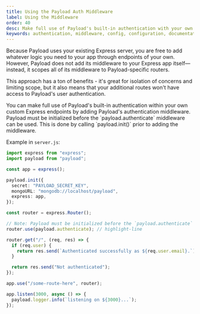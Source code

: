 ```yaml
---
title: Using the Payload Auth Middleware
label: Using the Middleware
order: 40
desc: Make full use of Payload's built-in authentication with your own custom Express endpoints by adding Payload's authentication middleware.
keywords: authentication, middleware, config, configuration, documentation, Content Management System, cms, headless, javascript, node, react, express
---
```


Because Payload uses your existing Express server, you are free to add whatever logic you need to your app through endpoints of your own. However, Payload does not add its middleware to your Express app itself—instead, it scopes all of its middleware to Payload-specific routers.

This approach has a ton of benefits - it's great for isolation of concerns and limiting scope, but it also means that your additional routes won't have access to Payload's user authentication.

<Banner type="success">
  You can make full use of Payload's built-in authentication within your own
  custom Express endpoints by adding Payload's authentication middleware.
</Banner>

<Banner type="warning">
  Payload must be initialized before the `payload.authenticate` middleware can
  be used. This is done by calling `payload.init()` prior to adding the
  middleware.
</Banner>

Example in `server.js`:

```ts
import express from "express";
import payload from "payload";

const app = express();

payload.init({
  secret: "PAYLOAD_SECRET_KEY",
  mongoURL: "mongodb://localhost/payload",
  express: app,
});

const router = express.Router();

// Note: Payload must be initialized before the `payload.authenticate` middleware can be used
router.use(payload.authenticate); // highlight-line

router.get("/", (req, res) => {
  if (req.user) {
    return res.send(`Authenticated successfully as ${req.user.email}.`);
  }

  return res.send("Not authenticated");
});

app.use("/some-route-here", router);

app.listen(3000, async () => {
  payload.logger.info(`listening on ${3000}...`);
});
```

